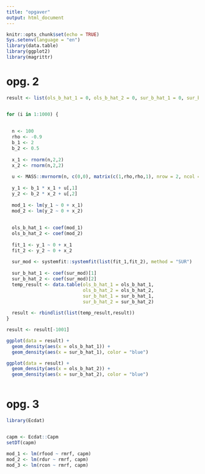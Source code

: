 ```yaml
---
title: "opgaver"
output: html_document
---
```


```r
knitr::opts_chunk$set(echo = TRUE)
Sys.setenv(language = "en")
library(data.table)
library(ggplot2)
library(magrittr)
```


# opg. 2

```r
result <- list(ols_b_hat_1 = 0, ols_b_hat_2 = 0, sur_b_hat_1 = 0, sur_b_hat_2 = 0)


for (i in 1:1000) {
  
  
  n <- 100
  rho <- -0.9
  b_1 <- 2
  b_2 <- 0.5
  
  x_1 <- rnorm(n,2,2)
  x_2 <- rnorm(n,2,2)
  
  u <- MASS::mvrnorm(n, c(0,0), matrix(c(1,rho,rho,1), nrow = 2, ncol = 2))
  
  y_1 <- b_1 * x_1 + u[,1]
  y_2 <- b_2 * x_2 + u[,2]
  
  mod_1 <- lm(y_1 ~ 0 + x_1)
  mod_2 <- lm(y_2 ~ 0 + x_2)
  
  
  ols_b_hat_1 <- coef(mod_1)
  ols_b_hat_2 <- coef(mod_2)
  
  fit_1 <- y_1 ~ 0 + x_1
  fit_2 <- y_2 ~ 0 + x_2
  
  sur_mod <- systemfit::systemfit(list(fit_1,fit_2), method = "SUR")
  
  sur_b_hat_1 <- coef(sur_mod)[1]
  sur_b_hat_2 <- coef(sur_mod)[2]
  temp_result <- data.table(ols_b_hat_1 = ols_b_hat_1,
                            ols_b_hat_2 = ols_b_hat_2,
                            sur_b_hat_1 = sur_b_hat_1,
                            sur_b_hat_2 = sur_b_hat_2)
  
  result <- rbindlist(list(temp_result,result))
}

result <- result[-1001]

ggplot(data = result) +
  geom_density(aes(x = ols_b_hat_1)) +
  geom_density(aes(x = sur_b_hat_1), color = "blue")

ggplot(data = result) +
  geom_density(aes(x = ols_b_hat_2)) +
  geom_density(aes(x = sur_b_hat_2), color = "blue")



```


# opg. 3

```r

library(Ecdat)


capm <- Ecdat::Capm
setDT(capm)

mod_1 <- lm(rfood ~ rmrf, capm)
mod_2 <- lm(rdur ~ rmrf, capm)
mod_3 <- lm(rcon ~ rmrf, capm)



```

